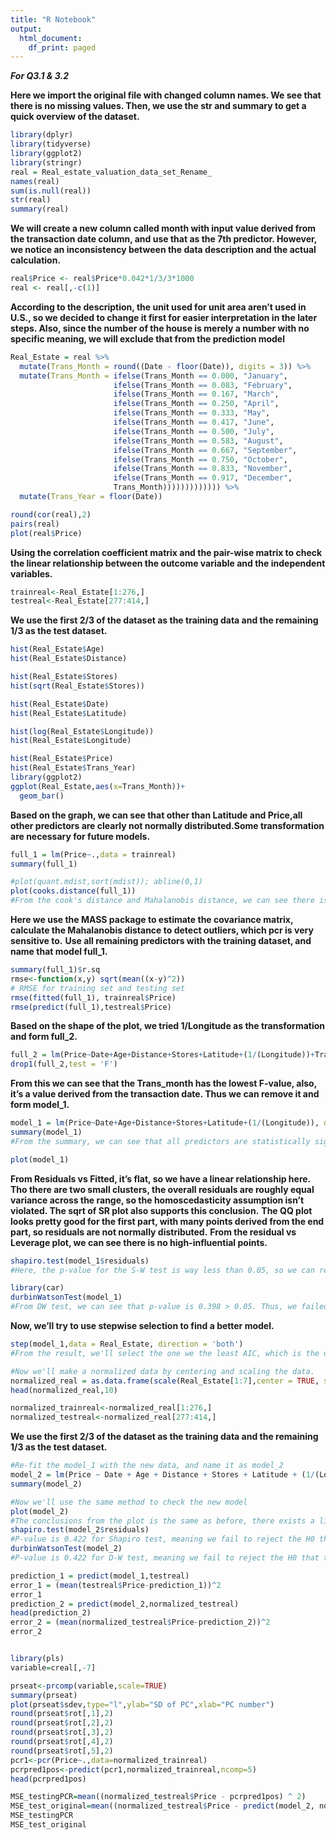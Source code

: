 ```yaml
---
title: "R Notebook"
output:
  html_document:
    df_print: paged
---
```

***For Q3.1 & 3.2***

**Here we import the original file with changed column names. We see that there is no missing values. Then, we use the str and summary to get a quick overview of the dataset.**
```r
library(dplyr)
library(tidyverse)
library(ggplot2)
library(stringr)
real = Real_estate_valuation_data_set_Rename_
names(real)
sum(is.null(real))
str(real)
summary(real)
```

**We will create a new column called month with input value derived from the transaction date column, and use that as the 7th predictor. However, we notice an inconsistency between the data description and the actual calculation.**
```r
real$Price <- real$Price*0.042*1/3/3*1000
real <- real[,-c(1)]
```
**According to the description, the unit used for unit area aren't used in U.S., so we decided to change it first for easier interpretation in the later steps. Also, since the number of the house is merely a number with no specific meaning, we will exclude that from the prediction model**
```r
Real_Estate = real %>%
  mutate(Trans_Month = round((Date - floor(Date)), digits = 3)) %>%
  mutate(Trans_Month = ifelse(Trans_Month == 0.000, "January",
                       ifelse(Trans_Month == 0.083, "February",
                       ifelse(Trans_Month == 0.167, "March",
                       ifelse(Trans_Month == 0.250, "April",
                       ifelse(Trans_Month == 0.333, "May",
                       ifelse(Trans_Month == 0.417, "June",
                       ifelse(Trans_Month == 0.500, "July",
                       ifelse(Trans_Month == 0.583, "August",
                       ifelse(Trans_Month == 0.667, "September",
                       ifelse(Trans_Month == 0.750, "October",
                       ifelse(Trans_Month == 0.833, "November",
                       ifelse(Trans_Month == 0.917, "December",
                       Trans_Month))))))))))))) %>%
  mutate(Trans_Year = floor(Date))
```


```r
round(cor(real),2)
pairs(real)
plot(real$Price)
```
**Using the correlation coefficient matrix and the pair-wise matrix to check the linear relationship between the outcome variable and the independent variables.**


```r
trainreal<-Real_Estate[1:276,]
testreal<-Real_Estate[277:414,]
```
**We use the first 2/3 of the dataset as the training data and the remaining 1/3 as the test dataset.**


```r
hist(Real_Estate$Age)
hist(Real_Estate$Distance)

hist(Real_Estate$Stores)
hist(sqrt(Real_Estate$Stores))

hist(Real_Estate$Date)
hist(Real_Estate$Latitude)

hist(log(Real_Estate$Longitude))
hist(Real_Estate$Longitude)

hist(Real_Estate$Price)
hist(Real_Estate$Trans_Year)
library(ggplot2)
ggplot(Real_Estate,aes(x=Trans_Month))+
  geom_bar()

```
**Based on the graph, we can see that other than Latitude and Price,all other predictors are clearly not normally distributed.Some transformation are necessary for future models.**
```r
full_1 = lm(Price~.,data = trainreal)
summary(full_1)
```

```r
#plot(quant.mdist,sort(mdist)); abline(0,1)
plot(cooks.distance(full_1))
#From the cook's distance and Mahalanobis distance, we can see there is no high-leverage points

```
**Here we use the MASS package to estimate the covariance matrix, calculate the Mahalanobis distance to detect outliers, which pcr is very sensitive to.**
**Use all remaining predictors with the training dataset, and name that model full_1.**


```r
summary(full_1)$r.sq
rmse<-function(x,y) sqrt(mean((x-y)^2))
# RMSE for training set and testing set
rmse(fitted(full_1), trainreal$Price)
rmse(predict(full_1),testreal$Price)
```
**Based on the shape of the plot, we tried 1/Longitude as the transformation and form full_2.**
```r
full_2 = lm(Price~Date+Age+Distance+Stores+Latitude+(1/(Longitude))+Trans_Month, data=trainreal)
drop1(full_2,test = 'F')
```
**From this we can see that the Trans_month has the lowest F-value, also, it's a value derived from the transaction date. Thus we can remove it and form model_1.**

```r
model_1 = lm(Price~Date+Age+Distance+Stores+Latitude+(1/(Longitude)), data=trainreal)
summary(model_1)
#From the summary, we can see that all predictors are statistically significant. We'll conduct model check.
```
```r
plot(model_1)
```
**From Residuals vs Fitted, it's flat, so we have a linear relationship here. Tho there are two small clusters, the overall residuals are roughly equal variance across the range, so the homoscedasticity assumption isn't violated. The sqrt of SR plot also supports this conclusion.**
**The QQ plot looks pretty good for the first part, with many points derived from the end part, so residuals are not normally distributed.**
**From the residual vs Leverage plot, we can see there is no high-influential points.**

```r
shapiro.test(model_1$residuals)
#Here, the p-value for the S-W test is way less than 0.05, so we can reject H0 that errors are uncorrelated, and see that the data isn't normally distributed.
```
```r
library(car)
durbinWatsonTest(model_1)
#From DW test, we can see that p-value is 0.398 > 0.05. Thus, we failed to reject the H0 that there is no correlation among the residuals.
```
**Now, we'll try to use stepwise selection to find a better model.**
```r
step(model_1,data = Real_Estate, direction = 'both')
#From the result, we'll select the one we the least AIC, which is the one using Price ~ Date + Age + Distance + Stores + Latitude + (1/(Longitude)). And this is the same as the model_1 we had previously
```
```r
#Now we'll make a normalized data by centering and scaling the data.
normalized_real = as.data.frame(scale(Real_Estate[1:7],center = TRUE, scale = TRUE))
head(normalized_real,10)
```

```r
normalized_trainreal<-normalized_real[1:276,]
normalized_testreal<-normalized_real[277:414,]
```
**We use the first 2/3 of the dataset as the training data and the remaining 1/3 as the test dataset.**

```r
#Re-fit the model_1 with the new data, and name it as model_2
model_2 = lm(Price ~ Date + Age + Distance + Stores + Latitude + (1/(Longitude)),data = normalized_trainreal)
summary(model_2)
```

```r
#Now we'll use the same method to check the new model
plot(model_2)
#The conclusions from the plot is the same as before, there exists a linear relationship, homoscedasticity assumption is supported, residuals aren't normally distributed, and there is no high-influence points.
shapiro.test(model_2$residuals)
#P-value is 0.422 for Shapiro test, meaning we fail to reject the H0 that errors are uncorrelated
durbinWatsonTest(model_2)
#P-value is 0.422 for D-W test, meaning we fail to reject the H0 that there is no correlation among the residuals.
```


```r
prediction_1 = predict(model_1,testreal)
error_1 = (mean(testreal$Price-prediction_1))^2
error_1
prediction_2 = predict(model_2,normalized_testreal)
head(prediction_2)
error_2 = (mean(normalized_testreal$Price-prediction_2))^2
error_2
```
```r

```

```r
library(pls)
variable=creal[,-7]

prseat<-prcomp(variable,scale=TRUE)
summary(prseat)
plot(prseat$sdev,type="l",ylab="SD of PC",xlab="PC number")
round(prseat$rot[,1],2)
round(prseat$rot[,2],2)
round(prseat$rot[,3],2)
round(prseat$rot[,4],2)
round(prseat$rot[,5],2)
pcr1<-pcr(Price~.,data=normalized_trainreal)
pcrpred1pos<-predict(pcr1,normalized_trainreal,ncomp=5)
head(pcrpred1pos)

MSE_testingPCR=mean((normalized_testreal$Price - pcrpred1pos) ^ 2)
MSE_test_original=mean((normalized_testreal$Price - predict(model_2, normalized_testreal)) ^ 2)
MSE_testingPCR
MSE_test_original
```


